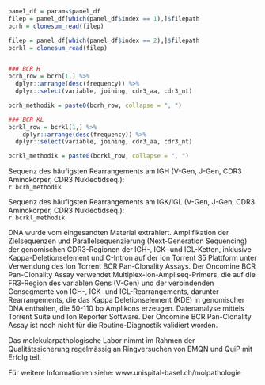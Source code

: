 ```r
panel_df = params$panel_df
filep = panel_df[which(panel_df$index == 1),]$filepath
bcrh = clonesum_read(filep)

filep = panel_df[which(panel_df$index == 2),]$filepath
bcrkl = clonesum_read(filep)


### BCR H
bcrh_row = bcrh[1,] %>%
  dplyr::arrange(desc(frequency)) %>%
  dplyr::select(variable, joining, cdr3_aa, cdr3_nt)

bcrh_methodik = paste0(bcrh_row, collapse = ", ")

### BCR KL 
bcrkl_row = bcrkl[1,] %>%
    dplyr::arrange(desc(frequency)) %>%
  dplyr::select(variable, joining, cdr3_aa, cdr3_nt)

bcrkl_methodik = paste0(bcrkl_row, collapse = ", ")

```


Sequenz des häufigsten Rearrangements am IGH (V-Gen, J-Gen, CDR3 Aminokörper, CDR3 Nukleotidseq.):  
`r bcrh_methodik`  

Sequenz des häufigsten Rearrangements am IGK/IGL (V-Gen, J-Gen, CDR3 Aminokörper, CDR3 Nukleotidseq.):  
`r bcrkl_methodik`  

DNA wurde vom eingesandten Material extrahiert. Amplifikation der Zielsequenzen und Parallelsequenzierung (Next-Generation Sequencing) der genomischen CDR3-Regionen der IGH-, IGK- und IGL-Ketten, inklusive Kappa-Deletionselement und C-Intron auf der Ion Torrent S5 Plattform unter Verwendung des Ion Torrent BCR Pan-Clonality Assays. Der Oncomine BCR Pan-Clonality Assay verwendet Multiplex-Ion-Ampliseq-Primers, die auf die FR3-Region des variablen Gens (V-Gen) und der verbindenden Gensegmente von IGH-, IGK- und IGL-Rearrangements, darunter Rearrangements, die das Kappa Deletionselement (KDE) in genomischer DNA enthalten, die 50-110 bp Amplikons erzeugen. Datenanalyse mittels Torrent Suite und Ion Reporter Software.
Der Oncomine BCR Pan-Clonality Assay ist noch nicht für die Routine-Diagnostik validiert worden.

Das molekularpathologische Labor nimmt im Rahmen der Qualitätssicherung regelmässig an Ringversuchen von EMQN und QuiP mit Erfolg teil.

Für weitere Informationen siehe: www.unispital-basel.ch/molpathologie

